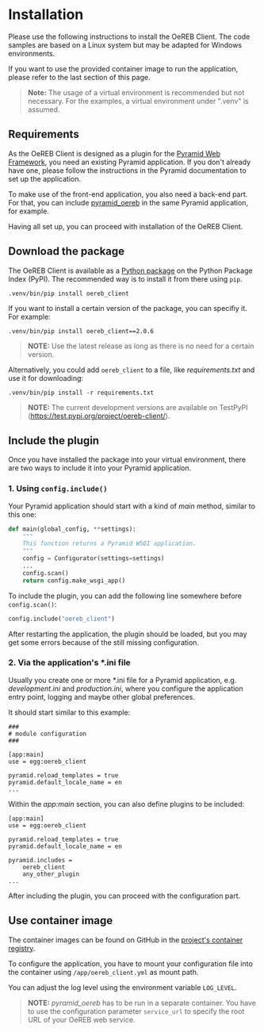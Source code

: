 
<Meta title="User Guide/Installation" />

# Installation

Please use the following instructions to install the OeREB Client. The
code samples are based on a Linux system but may be adapted for
Windows environments.

If you want to use the provided container image to run the application,
please refer to the last section of this page.

> **Note:** The usage of a virtual environment is recommended but not
> necessary. For the examples, a virtual environment under ".venv" is
> assumed.

## Requirements

As the OeREB Client is designed as a plugin for the
[Pyramid Web Framework](http://docs.pylonsproject.org/projects/pyramid/en/latest/),
you need an existing Pyramid application. If you don't already have one,
please follow the instructions in the Pyramid documentation to set up
the application.

To make use of the front-end application, you also need a back-end part.
For that, you can include
[pyramid\_oereb](https://openoereb.github.io/pyramid_oereb/) in the
same Pyramid application, for example.

Having all set up, you can proceed with installation of the OeREB
Client.

## Download the package

The OeREB Client is available as a
[Python package](https://pypi.org/project/oereb-client/) on the Python
Package Index (PyPI). The recommended way is to install it from there
using `pip`.

```console
.venv/bin/pip install oereb_client
```

If you want to install a certain version of the package, you can
specifiy it. For example:

```console
.venv/bin/pip install oereb_client==2.0.6
```

> **NOTE:** Use the latest release as long as there is no need for a
> certain version.

Alternatively, you could add `oereb_client` to a file, like
*requirements.txt* and use it for downloading:

```console
.venv/bin/pip install -r requirements.txt
```

> **NOTE:** The current development versions are available on TestPyPI
> (https://test.pypi.org/project/oereb-client/).

## Include the plugin

Once you have installed the package into your virtual environment, there
are two ways to include it into your Pyramid application.

### 1. Using `config.include()`

Your Pyramid application should start with a kind of *main* method,
similar to this one:

```python
def main(global_config, **settings):
    """
    This function returns a Pyramid WSGI application.
    """
    config = Configurator(settings=settings)
    ...
    config.scan()
    return config.make_wsgi_app()
```

To include the plugin, you can add the following line somewhere before
`config.scan()`:

```python
config.include("oereb_client")
```

After restarting the application, the plugin should be loaded, but you
may get some errors because of the still missing configuration.

### 2. Via the application's \*.ini file

Usually you create one or more \*.ini file for a Pyramid application,
e.g. *development.ini* and *production.ini*, where you configure the
application entry point, logging and maybe other global preferences.

It should start similar to this example:

```
###
# module configuration
###

[app:main]
use = egg:oereb_client

pyramid.reload_templates = true
pyramid.default_locale_name = en
...
```

Within the *app:main* section, you can also define plugins to be
included:

```
[app:main]
use = egg:oereb_client

pyramid.reload_templates = true
pyramid.default_locale_name = en

pyramid.includes =
    oereb_client
    any_other_plugin
...
```

After including the plugin, you can proceed with the configuration part.

## Use container image

The container images can be found on GitHub in the
[project's container registry](https://github.com/openoereb/oereb_client/pkgs/container/oereb_client).

To configure the application, you have to mount your configuration file into the container using
`/app/oereb_client.yml` as mount path.

You can adjust the log level using the environment variable `LOG_LEVEL`.

> **NOTE:** *pyramid\_oereb* has to be run in a separate container. You have to use the configuration
> parameter `service_url` to specify the root URL of your OeREB web service.
